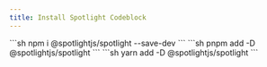 ```yaml
---
title: Install Spotlight Codeblock
---
```



<Tabs>
  <TabItem label="npm">
  ```sh 
  npm i @spotlightjs/spotlight --save-dev
  ```
  </TabItem>
  <TabItem label="pnpm">
  ```sh 
  pnpm add -D @spotlightjs/spotlight
  ```
  </TabItem>
  <TabItem label="yarn">
  ```sh 
  yarn add -D @spotlightjs/spotlight
  ```
  </TabItem>
</Tabs>
